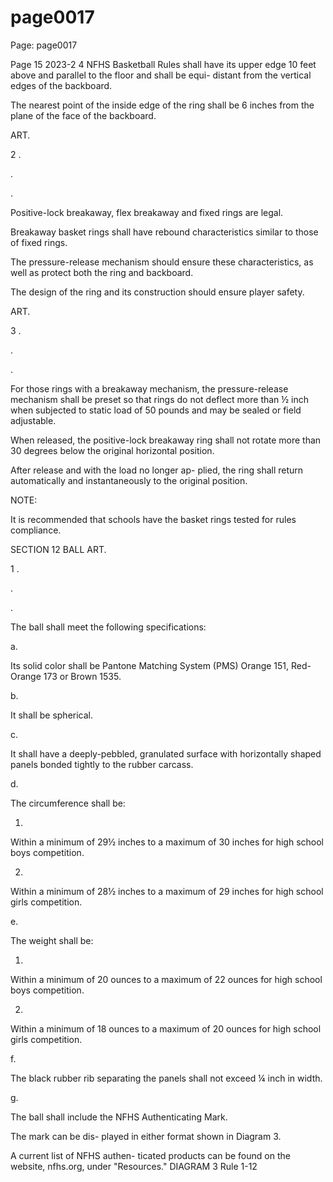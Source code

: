 
# page0017

Page: page0017

Page 15 2023-2 4 NFHS Basketball Rules shall have its upper edge 10 feet above and parallel to the floor and shall be equi- distant from the vertical edges of the backboard.

The nearest point of the inside edge of the ring shall be 6 inches from the plane of the face of the backboard.

ART.

2 .

.

.

Positive-lock breakaway, flex breakaway and fixed rings are legal.

Breakaway basket rings shall have rebound characteristics similar to those of fixed rings.

The pressure-release mechanism should ensure these characteristics, as well as protect both the ring and backboard.

The design of the ring and its construction should ensure player safety.

ART.

3 .

.

.

For those rings with a breakaway mechanism, the pressure-release mechanism shall be preset so that rings do not deflect more than ½ inch when subjected to static load of 50 pounds and may be sealed or field adjustable.

When released, the positive-lock breakaway ring shall not rotate more than 30 degrees below the original horizontal position.

After release and with the load no longer ap- plied, the ring shall return automatically and instantaneously to the original position.

NOTE:

It is recommended that schools have the basket rings tested for rules compliance.

SECTION 12 BALL ART.

1 .

.

.

The ball shall meet the following specifications:

a.

Its solid color shall be Pantone Matching System (PMS) Orange 151, Red-Orange 173 or Brown 1535.

b.

It shall be spherical.

c.

It shall have a deeply-pebbled, granulated surface with horizontally shaped panels bonded tightly to the rubber carcass.

d.

The circumference shall be:

1.

Within a minimum of 29½ inches to a maximum of 30 inches for high school boys competition.

2.

Within a minimum of 28½ inches to a maximum of 29 inches for high school girls competition.

e.

The weight shall be:

1.

Within a minimum of 20 ounces to a maximum of 22 ounces for high school boys competition.

2.

Within a minimum of 18 ounces to a maximum of 20 ounces for high school girls competition.

f.

The black rubber rib separating the panels shall not exceed ¼ inch in width.

g.

The ball shall include the NFHS Authenticating Mark.

The mark can be dis- played in either format shown in Diagram 3.

A current list of NFHS authen- ticated products can be found on the website, nfhs.org, under "Resources." DIAGRAM 3 Rule 1-12
  